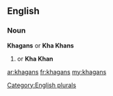 ==English==

===Noun===
'''Khagans''' or ''' Kha Khans'''

# {{plural of|[[Khagan]]}} or ''' Kha Khan'''
[[Category:English plurals]]

[[ar:khagans]]
[[fr:khagans]]
[[my:khagans]]